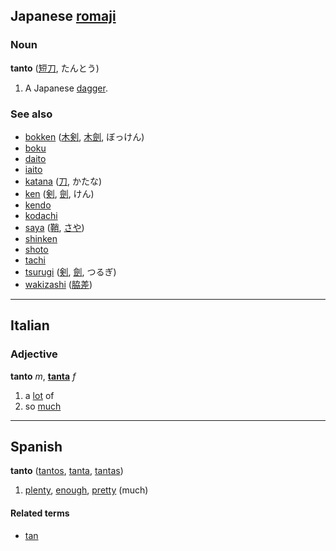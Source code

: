==Japanese [[romaji]]==
===Noun===
'''tanto''' ([[短刀]], たんとう)

#A Japanese [[dagger]].

===See also===
*[[bokken]] ([[木剣]], [[木劍]], ぼっけん)
*[[boku]]
*[[daito]]
*[[iaito]]
*[[katana]] ([[刀]], かたな)
*[[ken]] ([[剣]], [[劍]], けん)
*[[kendo]]
*[[kodachi]]
*[[saya]] ([[鞘]], [[さや]])
*[[shinken]]
*[[shoto]]
*[[tachi]]
*[[tsurugi]] ([[剣]], [[劍]], つるぎ)
*[[wakizashi]] ([[脇差]])

----

==Italian==
===Adjective===
'''tanto''' ''m'', '''[[tanta]]''' ''f''

# a [[lot]] of
# so [[much]]

----

==Spanish==
<!-- adv or adj? -->
'''tanto''' ([[tantos]], [[tanta]], [[tantas]])

# [[plenty]], [[enough]], [[pretty]] (much)

====Related terms====
*[[tan]]<!-- or is this just a contextual variant like santo/san? -->